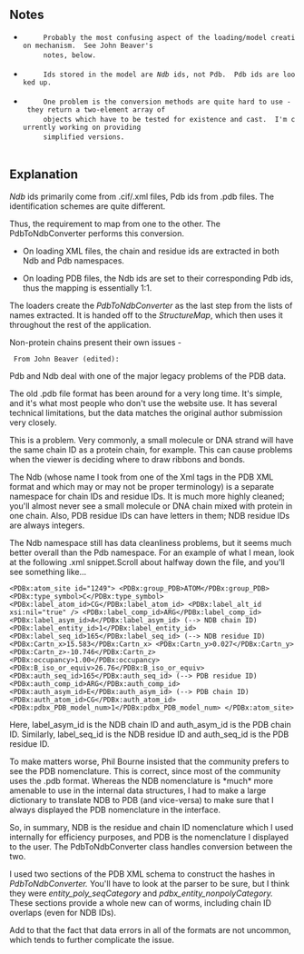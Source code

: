 ==Notes==
  <ul class="preface">
    <li>
      Probably the most confusing aspect of the loading/model creation mechanism.  See John Beaver's
      notes, below.
    </li>
    <li>
      Ids stored in the model are <em>Ndb</em> ids, not Pdb.  Pdb ids are looked up.
    </li>
    <li>
      One problem is the conversion methods are quite hard to use - they return a two-element array of
      objects which have to be tested for existence and cast.  I'm currently working on providing
      simplified versions.
    </li>
  </ul>
==Explanation==  

''Ndb'' ids primarily come from .cif/.xml files, Pdb ids from .pdb files.  The identification schemes are quite different.
  
Thus, the requirement to map from one to the other.  The PdbToNdbConverter performs this conversion.
  

*On loading XML files, the chain and residue ids are extracted in both Ndb and Pdb namespaces.

*On loading PDB files, the Ndb ids are set to their corresponding Pdb ids, thus the mapping is essentially 1:1.


The loaders create the ''PdbToNdbConverter'' as the last step from the lists of names extracted.  It is handed off to the ''StructureMap'', which then uses it throughout the rest of the application.

Non-protein chains present their own issues - 
  
  From John Beaver (edited):

Pdb and Ndb deal with one of the major legacy problems of the PDB data.

The old .pdb file format has been around for a very long time. It's simple, and it's what most people who don't use the website use. It has several technical limitations, but the data matches the original author submission very closely.

This is a problem. Very commonly, a small molecule or DNA strand will have the same chain ID as a protein chain, for example. This can cause problems when the viewer is deciding where to draw ribbons and bonds.

The Ndb (whose name I took from one of the Xml tags in the PDB XML format and which may or may not be proper terminology) is a separate namespace for chain IDs and residue IDs. It is much more highly cleaned; you'll almost never see a small molecule or DNA chain mixed with protein in one chain. Also, PDB residue IDs can have letters in them; NDB residue IDs are always integers.

The Ndb namespace still has data cleanliness problems, but it seems much better overall than the Pdb namespace.
For an example of what I mean, look at the following .xml snippet.Scroll about halfway down the file, and you'll see something like...

<code>
&lt;PDBx:atom_site id="1249"&gt;
&lt;PDBx:group_PDB&gt;ATOM&lt;/PDBx:group_PDB&gt;
&lt;PDBx:type_symbol&gt;C&lt;/PDBx:type_symbol&gt;
&lt;PDBx:label_atom_id&gt;CG&lt;/PDBx:label_atom_id&gt;
&lt;PDBx:label_alt_id xsi:nil="true" /&gt;
&lt;PDBx:label_comp_id&gt;ARG&lt;/PDBx:label_comp_id&gt;
&lt;PDBx:label_asym_id&gt;A&lt;/PDBx:label_asym_id&gt;             (--&gt; NDB chain ID)
&lt;PDBx:label_entity_id&gt;1&lt;/PDBx:label_entity_id&gt;
&lt;PDBx:label_seq_id&gt;165&lt;/PDBx:label_seq_id&gt;             (--&gt; NDB residue ID)
&lt;PDBx:Cartn_x&gt;15.583&lt;/PDBx:Cartn_x&gt;
&lt;PDBx:Cartn_y&gt;0.027&lt;/PDBx:Cartn_y&gt;
&lt;PDBx:Cartn_z&gt;-10.746&lt;/PDBx:Cartn_z&gt;
&lt;PDBx:occupancy&gt;1.00&lt;/PDBx:occupancy&gt;
&lt;PDBx:B_iso_or_equiv&gt;26.76&lt;/PDBx:B_iso_or_equiv&gt;
&lt;PDBx:auth_seq_id&gt;165&lt;/PDBx:auth_seq_id&gt;               (--&gt; PDB residue ID)
&lt;PDBx:auth_comp_id&gt;ARG&lt;/PDBx:auth_comp_id&gt;
&lt;PDBx:auth_asym_id&gt;E&lt;/PDBx:auth_asym_id&gt;               (--&gt; PDB chain ID)
&lt;PDBx:auth_atom_id&gt;CG&lt;/PDBx:auth_atom_id&gt;
&lt;PDBx:pdbx_PDB_model_num&gt;1&lt;/PDBx:pdbx_PDB_model_num&gt;
&lt;/PDBx:atom_site&gt;
</code>

Here, label_asym_id is the NDB chain ID and auth_asym_id is the PDB chain ID. Similarly, label_seq_id is the NDB residue ID and auth_seq_id is the PDB residue ID.

To make matters worse, Phil Bourne insisted that the community prefers to see the PDB nomenclature. This is correct, since most of the community uses the .pdb format. Whereas the NDB nomenclature is *much* more amenable to use in the internal data structures, I had to make a large dictionary to translate NDB to PDB (and vice-versa) to make sure that I always displayed the PDB nomenclature in the interface.

So, in summary, NDB is the residue and chain ID nomenclature which I used internally for efficiency purposes, and PDB is the nomenclature I displayed to the user. The PdbToNdbConverter class handles conversion between the two.

I used two sections of the PDB XML schema to construct the hashes in ''PdbToNdbConverter.'' You'll have to look at the parser to be sure, but I think they were ''entity_poly_seqCategory'' and ''pdbx_entity_nonpolyCategory.'' These sections provide a whole new can of worms, including chain ID overlaps (even for NDB IDs).

Add to that the fact that data errors in all of the formats are not uncommon, which tends to further complicate the issue.
